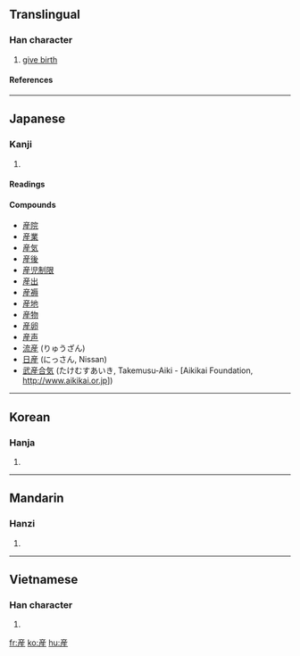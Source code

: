 {{see|产|產}}

==Translingual==
===Han character===
{{Han char|rn=100|rad=生|as=06|sn=11|four=|canj=卜竹竹手一 (YHHQM)}}
# [[give birth]]
====References====
{{Han ref|kx=0755.111|dkj=21684|hdz=42577.150|uh=7523|ud=29987}}

----
==Japanese==
===Kanji===
{{ja-kanji|grade=4|rs=生06}}
# {{defn|Japanese}} 
====Readings====
{{ja-readings|on=[[さん]] (san)|kun=[[うまれる]] (umareru), [[うぶ]] (ubu), [[うむ]] (umu),　[[むす]] (musu*) 
[[*]] Reference: [Aikikai Foundation, http://www.aikikai.or.jp] (see "publications" - 合気道図書館)}}

====Compounds====
*[[産院]]
*[[産業]]
*[[産気]]
*[[産後]]
*[[産児制限]]
*[[産出]]
*[[産褥]]
*[[産地]]
*[[産物]]
*[[産卵]]
*[[産声]]
*[[流産]] (りゅうざん)
*[[日産]] (にっさん, Nissan)
*[[武産合気]] (たけむすあいき, Takemusu-Aiki - [Aikikai Foundation, http://www.aikikai.or.jp])
----

==Korean==
===Hanja===
{{ko-hanja|hangeul=[[산]]|eumhun=|rv=san|mr=san|y=san}}
# {{defn|Korean}}

----
==Mandarin==
===Hanzi===
{{cmn-hanzi|sim=产|pin=[[chǎn]] (chan3)|wg=ch'an<sup>3</sup>}}
# {{defn|Mandarin}}

----
==Vietnamese==
===Han character===
{{vi-hantu|[[sản]]}}
# {{defn|Vietnamese}}

[[fr:産]]
[[ko:産]]
[[hu:産]]